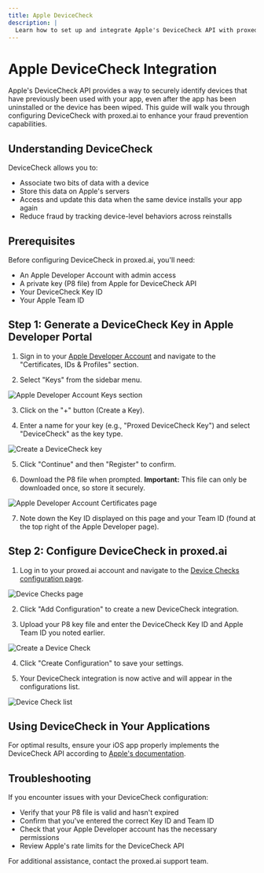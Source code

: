 ```yaml
---
title: Apple DeviceCheck
description: |
  Learn how to set up and integrate Apple's DeviceCheck API with proxed.ai to enhance security and prevent fraud on your iOS applications.
---
```


# Apple DeviceCheck Integration

Apple's DeviceCheck API provides a way to securely identify devices that have previously been used with your app, even after the app has been uninstalled or the device has been wiped. This guide will walk you through configuring DeviceCheck with proxed.ai to enhance your fraud prevention capabilities.

## Understanding DeviceCheck

DeviceCheck allows you to:
- Associate two bits of data with a device
- Store this data on Apple's servers
- Access and update this data when the same device installs your app again
- Reduce fraud by tracking device-level behaviors across reinstalls

## Prerequisites

Before configuring DeviceCheck in proxed.ai, you'll need:

- An Apple Developer Account with admin access
- A private key (P8 file) from Apple for DeviceCheck API
- Your DeviceCheck Key ID
- Your Apple Team ID

## Step 1: Generate a DeviceCheck Key in Apple Developer Portal

1. Sign in to your [Apple Developer Account](https://developer.apple.com/account/) and navigate to the "Certificates, IDs & Profiles" section.

2. Select "Keys" from the sidebar menu.

![Apple Developer Account Keys section](/images/docs/guides/device-check/apple-dev-keys.png)

3. Click on the "+" button (Create a Key).

4. Enter a name for your key (e.g., "Proxed DeviceCheck Key") and select "DeviceCheck" as the key type.

![Create a DeviceCheck key](/images/docs/guides/device-check/create-a-key-page.png)

5. Click "Continue" and then "Register" to confirm.

6. Download the P8 file when prompted. **Important:** This file can only be downloaded once, so store it securely.

![Apple Developer Account Certificates page](/images/docs/guides/device-check/apple-dev-cert-page.png)

7. Note down the Key ID displayed on this page and your Team ID (found at the top right of the Apple Developer page).

## Step 2: Configure DeviceCheck in proxed.ai

1. Log in to your proxed.ai account and navigate to the [Device Checks configuration page](https://app.proxed.ai/settings/team/device-check).

![Device Checks page](/images/docs/guides/device-check/device-checks-page.png)

2. Click "Add Configuration" to create a new DeviceCheck integration.

3. Upload your P8 key file and enter the DeviceCheck Key ID and Apple Team ID you noted earlier.

![Create a Device Check](/images/docs/guides/device-check/create-device-check-populated.png)

4. Click "Create Configuration" to save your settings.

5. Your DeviceCheck integration is now active and will appear in the configurations list.

![Device Check list](/images/docs/guides/device-check/create-device-check-ready.png)

## Using DeviceCheck in Your Applications

For optimal results, ensure your iOS app properly implements the DeviceCheck API according to [Apple's documentation](https://developer.apple.com/documentation/devicecheck).

## Troubleshooting

If you encounter issues with your DeviceCheck configuration:

- Verify that your P8 file is valid and hasn't expired
- Confirm that you've entered the correct Key ID and Team ID
- Check that your Apple Developer account has the necessary permissions
- Review Apple's rate limits for the DeviceCheck API

For additional assistance, contact the proxed.ai support team.



